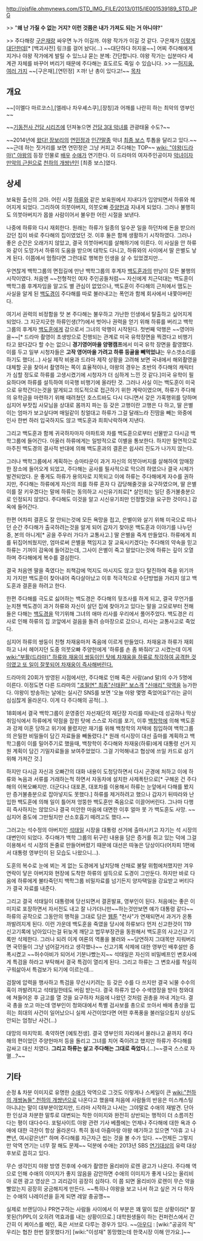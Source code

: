http://ojsfile.ohmynews.com/STD_IMG_FILE/2013/0115/IE001539189_STD.JPG

>> "'''왜 난 가질 수 없는 거지? 이런 것쯤은 내가 가져도 되는 거 아니야?'''"

>> 주다해랑 [[구은재]]랑 싸우면 누가 이길까. 야왕 작가가 이길 것 같다. 구은재가 [http://uncyclopedia.kr/wiki/구은재 이렇게 대단한데][* [백괴사전] 링크를 걸어 놨다(...) ~~대단하다 허지웅~~] 어찌 주다해에게 지거나 야왕 작가에게 발릴 수 있느냐 묻는 분께: 간단합니다. 야왕 작가는 십분마다 세계관 자체를 바꾸어 버리기 때문에 주다해는 효도르도 죽일 수 있습니다.
>> ―[[허지웅]], [http://ozzyz.egloos.com/4788968 여러 가지]
~~[구은재],[연민정] ㅈ까! 난 총이 있다고!~~
[[목차]]

== 개요 ==
~~[이멜다 마르코스],[엘레나 차우셰스쿠],[장칭]과 어깨를 나란히 하는 최악의 영부인~~

~~[[기동전사 건담 시리즈]]에 던져놓으면 [[건담 3대 악녀]]를 관광태울 수도?~~

~~2014년에 [[왔다! 장보리]]의 [[연민정]]과 [[인간말종]] 악녀 [[최종 보스]] 투톱을 달리고 있다.~~ ~~근데 하는 짓거리를 보면 연민정은 그냥 커피고 주다해는 TOP~~
[[wiki: "야왕(드라마)" 야왕]]의 등장 인물로 [[배우]] [[수애]]가 연기한다. 이 드라마의 여자주인공이자 [[악녀]]이자 [[만악의 근원]]으로 [[천하의 개쌍년]]인 [최종 보스]였다.

== 상세 ==
보육원 출신의 고아. 어린 시절 [[하류]]와 같은 보육원에서 지내다가 입양되면서 하류와 헤어지게 되었다. 그리하여 의붓아버지, 의붓오빠 [[주양헌]]과 지내게 되었다. 그러나 불행히도 의붓아버지가 몹쓸 사람이어서 불우한 어린 시절을 보낸다. 

나중에 하류와 다시 재회한다. 원래는 하류가 일종의 일수꾼 일을 하던차에 돈을 받으러 갔던 집이 바로 주다해의 집이였었던 것. 이후 둘은 함께 생활하기 시작하였다. 그러나 좋은 순간은 오래가지 않았고, 결국 의붓아버지를 살해하기에 이른다. 이 사실을 안 하류와 같이 도망가서 하류의 도움을 받으며 대학도 다니고, 하류와의 사이에서 딸 은별도 낳게 된다. 이쯤에서 멈췄다면 그런대로 행복한 인생을 살 수 있었겠지만...

우연찮게 백학그룹의 면접길에 만난 백학그룹의 후계자 [[백도훈]]과의 만남이 모든 불행의 시작이였다. 처음엔 ~~전형적인 여자 주인공들처럼~~ 자신에게 치근덕대는 백도훈이 백학그룹 후계자임을 알고도 별 관심이 없었으나, 백도훈이 주다해의 근처에서 맴도는 사실을 알게 된 [[백도경]]이 주다해를 따로 불러내고는 폭언과 함께 회사에서 내쫓아버린다.

여기서 권력의 비정함을 맛 본 주다해는 불우하고 가난한 인생에서 탈출하고 싶어지게 되었다. 그 지긋지긋한 하류인생(??)에서 벗어나 권력을 얻기 위해 하류를 버리고 백학그룹의 후계자 [[백도훈]]에게 감으로서 그녀의 악행이 시작된다. 첫번째 악행은 ~~영어마을~~[* 드라마 촬영이 초생방으로 진행되는 관계로 미국 유학장면을 찍겠다고 비행기 타고 왔다갔다 할 수는 없으니 '''경기영어마을 양평캠프'''에서 미국 유학 장면을 촬영했다. 이를 두고 일부 시청자들은 '''고작 영어마을 가려고 하류 등골을 빼먹었냐'''는 우스갯소리를 하기도 했다(...) 사실 제작 비용과 드라마 제작 상황을 고려해 보면 국내에서 해외촬영을 대체할 곳을 찾아서 촬영하는 쪽이 효율적이나, 야왕의 경우는 초반의 주다해의 캐릭터가 심할 정도로 하류를 고생시켰기에 시청자가 더 심하게 느낀 것 같다.]미국 유학이 필요하다며 하류를 설득하여 미국행 비행기에 올라탄 것. 그러나 사실 이는 백도훈이 미국으로 유학간다는것을 알게되고 의도적으로 접근하기 위한 계략이였으며, 하류가 주다해의 유학금을 마련하기 위해 때려쳤던 호스트바도 다시 다니면서 갖은 가혹행위를 당하며 심지어 부잣집 사모님을 상대로 몸까지 파는 등 갖은 고행이란 고행은 다 하고, 딸 은별이는 엄마가 보고싶다며 매일같이 칭얼대고 하류가 그걸 달래느라 진땀을 빼는 와중에 인사 한번 하러 입국하지도 않고 백도훈과 희희낙락하며 지낸다.

그리고 백도훈과 함께 귀국하자마자 아파트와 차를 백도훈으로부터 선물받고 다시금 백학그룹에 들어간다. 아울러 하류에게는 일방적으로 이별을 통보한다. 하지만 필연적으로 마주친 백도경의 결사적 반대에 의해 백도훈과의 결혼은 쉽사리 진도가 나가지 않는다.

그러나 백학그룹에서 계획하는 승마타운이 과거 자신의 의붓아버지를 살해하여 암매장 한 장소에 들어오게 되었고, 주다해는 공사를 필사적으로 막으려 하였으나 결국 시체가 발견되었다. 운 좋게도 하류가 용의자로 지목되고 이에 하류는 주다해에게 자수를 권하지만, 주다해는 하류에게 자신의 죄를 하류 혼자 다 감당해줄것을 요구하였으며, 딸 은별이를 잘 키우겠다는 말에 하류는 동의하고 시신유기죄로[* 살인죄는 일단 증거불충분으로 인정되지 않았다. 주다해도 이것을 알고 시신유기죄만 인정할것을 요구한 것이다.] 감옥에 들어간다.
 
한편 어차피 결혼도 잘 안되는것에 모든 욕망을 접고, 은별이와 살기 위해 미국으로 떠나던 순간 주다해가 출국하려는것을 알게 되어 갑자기 찾아온 백도훈과 이야기를 나누던 중, 본의 아니게[* 공을 주우러 가다가 교통사고.] 딸 은별을 죽게 만들었다. 하류에게 죄를 뒤집어씌웠지만, 엄마로써 은별을 책임지고 잘 교육시키겠다는 주다해의 약속을 믿고 하류는 기꺼이 감옥에 들어갔는데, 그사이 은별이 죽고 말았다는것에 하류는 깊이 오열하며 주다해에게 복수를 결심한다.

결국 처음엔 딸을 죽였다는 죄책감에 먹지도 마시지도 않고 있다 탈진하여 죽을 위기까지 가지만 백도훈이 찾아내어 죽다살아났고 이후 적극적으로 수단방법을 가리지 않고 백도훈과 결혼을 하려고 한다.

한편 주다해를 극도로 싫어하는 백도경은 주다해의 뒷조사를 하게 되고, 결국 무언가를 눈치챈 백도경이 과거 하류와 자신이 살던 집에 찾아가고 있다는 말을 고모로부터 전해들은 다해는 [[백도경]]을 막기위해 그녀의 애마 리사를 우리에서 풀어주었다. 백도경은 리사로 인해 하류의 집 코앞에서 걸음을 돌려 승마장으로 갔으나, 리사는 교통사고로 죽었다.

심지어 하류의 쌍둥이 친형 차재웅마저 죽음에 이르게 만들었다. 차재웅과 하류가 재회하고 나서 헤어지던 도중 의붓오빠 주양헌에게 '하류를 손 좀 봐줘라'고 시켰는데 이게 [[wiki:"부활(드라마)" 하류와 재웅이 쌍둥이인 탓에 차재웅을 하류로 착각하여 공격한 것이였고 또 일이 잘못되어 차재웅이 즉사해버린다.]]

드라마의 20회가 방영된 시점에서만, 주다해로 인해 죽은 사람(and 말)의 수가 5명에 이른다. 이정도면 다른 드라마의 [["조필연" 최종]][["신태환" 보스]]격 [["신애리" 악역]]을 능가한다. 야왕이 방송하는 날에는 실시간 SNS를 보면 '오늘 야왕 몇명 죽었어요?'라는 글이 심심찮게 올라온다. 이게 다 주다해의 공적(...).

18회에서 결국 백학그룹이 운영중인 자선재단의 재단장 자리를 따내는데 성공하나 막상 취임식에서 하류에게 약점을 잡힌 탓에 스스로 자리를 포기, 이후 [[백창학]]에 의해 백도훈과 강제 이혼 당하고 위기에 몰렸지만 재기를 위해 백창학의 저택에 침입하여 백학그룹의 은밀한 비밀들이 담긴 자료들을 빼돌렸다.[* 원래 석시장이 대선 출마를 계획하고 백학그룹이 이를 밀어주기로 했을때, 백창학이 주다해와 차재웅(하류)에게 대통령 선거 지원 계획이 담긴 기밀자료들을 보여주었었다. 그걸 기억해내고 협상에 쓰일 카드로 삼기 위해 가져간 것.]

하지만 다시금 자신과 오빠간의 대화 내용이 도청당하면서 다시 곤경에 처하고 이에 하류와 녹음과 서류를 거래하는척 하면서 자동차에 설치한 사제폭탄으로[* 구해온 건 주다해의 이복오빠지만. 더군다나 대포폰, 대포차를 이용해서 하류는 눈앞에서 다해를 봤지만 증거불충분으로 잡아넣지도 못했다.] 하류를 제거하려고 했으나 갑자기 뒤따라와 난입한 백도훈에 의해 일이 틀어져 엉뚱한 백도훈만 죽음으로 이끌어버린다. 그나마 다행히 즉사하지는 않았으나 결국 미안한 마음에 대면한 이후 얼마 못 가 백도훈도 사망. ~~심지어 중도에 그만뒀지만 산소호흡기 떼려고도 했다.~~

그러고는 석수정의 아버지인 [[석태일]] 시장을 대통령 선거에 출마시키고 자기는 석 시장의 대변인이 되었다. 주다해가 백학 그룹의 뒤구린 내용을 담은 증거를 쥐고 있는 덕에 그걸 이용해서 석 시장의 돈줄로 만들어버렸기 때문에 대선은 따놓은 당상이다(어차피 1편에서 대통령 영부인이 된 모습도 나왔으니...).

도훈의 복수로 눈에 뵈는 게 없는 도경에게 납치당해 산채로 불탈 위험에처했지만 겨우 연락이 닿은 아버지와 현장에 도착한 하류의 설득으로 도경이 그만둔다. 하지만 바로 다음에 하류에게 불타죽던지 백학그룹 비밀자료를 넘기든지 양자택일을 강요받고 버티다가 결국 자료를 내준다.

그리고 결국 석태일이 대통령에 당선되면서 결혼발표, 영부인이 된다. 처음에는 좋은 이미지로 포장하면서 자서전도 내고 잘 나가더니만~~하는것만보면 얘가 대통령 같다~~ 하류의 공작으로 그동안의 행적을 그대로 담은 [[웹툰]] "천사"가 연재되면서 과거가 온통 까발려지게 된다. 이런 가운데 백도훈을 죽였을 당시에 하류보다 먼저 신고한것이 119 신고기록에 남아있다는걸 뒤늦게 깨닫고 법무부장관을 동원해서 백도훈의 사고신고 기록만 삭제한다. 그러나 되려 이게 여론의 역풍을 불러와 ~~당연하지 그대목만 지워버리면 국민들이 그냥 넘어갈거라고 생각했나~~ 신고기록 삭제에 대한 영부인 배후설만 증폭시켰고 ~~허수아비가 되어서 기분나빴는지~~ 석태일은 자신의 비밀베프인 변호사에게 특검을 하라고 부탁해서 결국 특검이 열리게 된다. 그리고 하류는 그 변호사를 착실히 구워삶아서 특검보가 되기에 이르는데...

검찰에 압력을 행사하고 특검을 무산시키려는 등 갖은 수를 다 쓰지만 결국 뇌물 수수의혹이 까발려지고 석태일한테도 버림 받는다. 결국 하류가 압수 수색영장을 받아 청와대에 쳐들어온 후 금고를 열 것을 요구하자 처음에 나왔던 것처럼 권총을 꺼내 겨눈다. 결국 총을 쏘고 마는데 영부인이 청와대에서 특별 검사보를 총으로 쏘아서 배에 총상을 입히는 희대의 사건이 일어났으니 실제 사건이었다면 어떤 후폭풍을 불러일으킬지 상상도 안되는 엄청난 사건(...)

대망의 마지막회. 축약하면 [예토전생]. 결국 영부인의 자리에서 물러나고 끝까지 주다해의 편이었던 주양헌마저 등을 돌리고 그녀를 치어 죽이려고 했지만 하류가 주다해를 감싸고 대신 치였다. '''그리고 하류는 살고 주다해는 그대로 죽었다.'''(…)~~결국 스스로 자멸...?~~

== 기타 ==
순정 & 차분 이미지로 유명한 [[수애]]가 악역으로 그것도 이렇게나 스케일이 큰 [[wiki:"천하의 개쌍놈들" 천하의 개썅년]]으로 나온다고 했을때 처음에 사람들의 반응은 미스캐스팅 아니냐는 말이 대부분이었지만, 드라마 시작하고 나서는 그야말로 수애의 재발견. 단아한 인상과 차분한 말투로 대변되는 착한 이미지와 완전히 상반되는 행적이 더 소름끼친다는 평이 대다수다. 포털사이트 야왕 관련 기사 베플에는 언제나 주다해에 대한 욕과 수애에 대한 극찬이 항상 올라온다. 특히 동네 아줌마랑 야왕 얘기하고 있으면 "아휴 고 나쁜년, 여시같은년!" 하며 주다해를 자근자근 씹는 것을 볼 수가 있다. ~~언제든 그렇지만 악역 연기는 너무 잘 해도 문제~~ 덕분에 수애는 2013년 SBS [[연기대상]]의 유력 대상후보로 꼽히고 있다.

무슨 생각인지 야왕 방영 전후에 수애가 촬영한 올리비아 로렌 광고가 나온다. 주다해 역으로 인해 수애의 이미지가 좋지 않음을 감안하면 수애의 이미지가 좋게 나오는 올리비아 로렌 광고 영상은 그 괴리감이 굉장히 심하다. 이 쯤 되면 올리비아 로렌이 무슨 약을 빨았는지 굉장히 궁금해지게 만든다. ~~특히나 야왕을 보고 나서 하고 싶은 거 다 하자는 수애의 나레이션을 듣게 되면 레알 충공깽~~

실제로 브랜딩이나 PR연구하는 사람들 사이에서 이 부분은 꽤 말이 많은 상황이라[* 잘못된(?)PPL이 오히려 역효과를 내는 상황이므로.] 대학원생들이 하는 컨퍼런스에서 간간히 이 케이스를 메인, 혹은 서브로 다루는 경우가 있다. ~~[[아우디]] : [wiki:"공공의 적" 우리는 협찬 한번 잘못했다가] [wiki:"이성재" 똥망했는데 한쿡시장 이해 안가요.]~~
